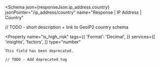 
<Schema
  json={responseJson.ip_address.country}
  jsonPointer="/ip_address/country"
  name="Response | IP Address | Country"
>
  // TODO - short description + link to GeoIP2 country schema

  <Property
    name="is_high_risk"
    tags={{
      'Format': 'Decimal',
    }}
    services={[
      'insights',
      'factors',
    ]}
    type="number"
  >
    This field has been deprecated.

    // TODO - Add deprecated tag
  </Property>
</Schema>
